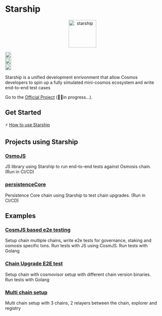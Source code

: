 
# Starship

<p align="center" width="100%">
  <img
    src="https://user-images.githubusercontent.com/10805402/242267086-72f49e17-6809-4b11-85cb-58ebed9b3d07.jpg"
    alt="starship"
    width="90px"
    height="90px"
  />
</p>

<div width="100%" style={{
  display:'flex',
  justifyContent:'center',
  alignItems: 'center',
  paddingTop: '12px'
  }}>
<div style={{paddingRight:'4px'}}>
  <a href="https://github.com/cosmology-tech/starship/actions/workflows/e2e-tests.yaml">
    <img
      height="20"
      src="https://github.com/cosmology-tech/starship/actions/workflows/e2e-tests.yaml/badge.svg"
    />
  </a>
</div>
<div style={{paddingRight:'4px'}}>
  <a href="https://github.com/cosmology-tech/starship/blob/main/LICENSE">
    <img
      height="20"
      src="https://img.shields.io/badge/license-MIT-blue.svg"
    />
  </a>
</div>

<div style={{paddingRight:'4px'}}>
  <a href="https://github.com/cosmology-tech/starship/releases/latest">
    <img
      height="20"
      src="https://github.com/cosmology-tech/starship/actions/workflows/release.yaml/badge.svg"
    />
  </a>
  </div>
</div>

Starship is a unified development enrivonment that allow Cosmos developers to spin up a fully simulated mini-cosmos ecosystem
and write end-to-end test cases


Go to the [Official Project](https://github.com/cosmology-tech/starship) (👷‍♀️in progress...).

## Get Started

⚡️ [How to use Starship](https://thestarship.io/get-started)

## Projects using Starship

### [OsmoJS](https://github.com/osmosis-labs/osmojs/pull/36)

JS library using Starship to run end-to-end tests against Osmosis chain. (Run in CI/CD)
### [persistenceCore](https://github.com/persistenceOne/persistenceCore/pull/198)

Persistence Core chain using Starship to test chain upgrades. (Run in CI/CD)

## Examples

### [CosmJS based e2e testing](https://github.com/cosmology-tech/starship/tree/main/examples/osmojs)

Setup chain multiple chains, write e2e tests for governance, staking and osmosis specific txns.
Run tests with JS using CosmJS.
Run tests with Golang
### [Chain Upgrade E2E test](https://github.com/cosmology-tech/starship/tree/main/examples/upgrade-test)

Setup chain with cosmovisor setup with different chain version binaries.
Run tests with Golang
### [Multi chain setup](https://github.com/cosmology-tech/starship/blob/main/examples/multi-chain/config.yaml)

Multi chain setup with 3 chains, 2 relayers between the chain, explorer and registry
